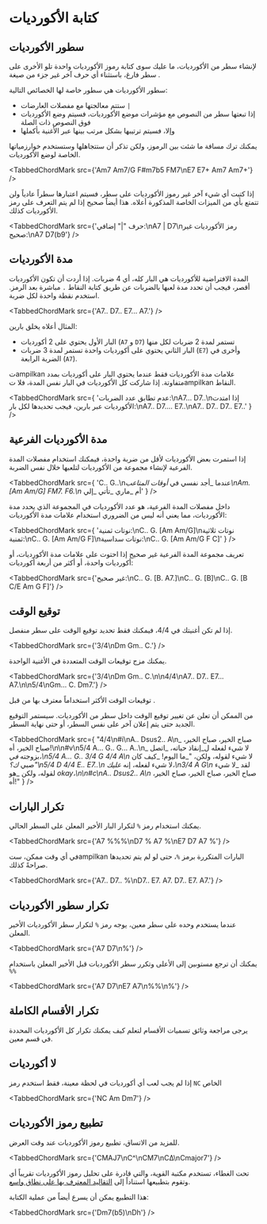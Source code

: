 
# كتابة الأكورديات

## سطور الأكورديات

لإنشاء سطر من الأكورديات، ما عليك سوى كتابة رموز الأكورديات واحدة تلو الأخرى على سطر فارغ، باستثناء أي حرف آخر غير جزء من صيغة <CM/> .

سطور الأكورديات هي سطور خاصة لها الخصائص التالية:

-   ستتم معالجتها مع مفصلات العارضات `|`
-   إذا تبعتها سطر من النصوص مع مؤشرات موضع الأكورديات، فسيتم وضع الأكورديات فوق النصوص ذات الصلة
-   وإلا، فسيتم ترتيبها بشكل مرتب بينها عبر الأغنية بأكملها

يمكنك ترك مسافة ما شئت بين الرموز، ولكن تذكر أن <CM/> ستتجاهلها وستستخدم خوارزمياتها الخاصة لوضع الأكورديات.

<TabbedChordMark src={'Am7 Am7/G F#m7b5 FM7\nE7   E7+ Am7   Am7+'} />

إذا كتبت أي شيء آخر غير رموز الأكورديات على سطر، فسيتم اعتبارها سطراً عادياً ولن تتمتع بأي من الميزات الخاصة المذكورة أعلاه.
هذا أيضاً صحيح إذا لم يتم التعرف على رمز الأكورديات كذلك.

<TabbedChordMark
	src={'حرف "|" إضافي:\nA7 | D7\nرمز الأكورديات غير صحيح:\nA7 D7(b9'}
/>

## مدة الأكورديات

المدة الافتراضية للأكورديات هي البار كله، أي 4 ضربات.
إذا أردت أن تكون الأكورديات أقصر، فيجب أن تحدد مدة لعبها بالضربات عن طريق كتابة النقاط `.` مباشرة بعد الرمز.
استخدم نقطة واحدة لكل ضربة.

<TabbedChordMark src={'A7.. D7.. E7... A7.'} />

المثال أعلاه يخلق بارين:

-   البار الأول يحتوي على 2 أكورديات (`A7` و `D7`) تستمر لمدة 2 ضربات لكل منها
-   البار الثاني يحتوي على أكورديات واحدة تستمر لمدة 3 ضربات (`E7`) وأخرى في الضربة الرابعة (`A7`).

<CM/> تampilkan علامات مدة الأكورديات فقط عندما يحتوي البار على أكورديات بمدد متفاوتة.
إذا شاركت كل الأكورديات في البار نفس المدة، فلا تampilkan النقاط.

<TabbedChordMark
	src={
		'عدم تطابق عدد الضربات:\nA7... D7..\nإذا امتدت الأكورديات عبر بارين، فيجب تحديدها لكل بار:\nA7.. D7.... E7..\nA7.. D7.. D7.. E7..'
	}
/>

## مدة الأكورديات الفرعية

إذا استمرت بعض الأكورديات لأقل من ضربة واحدة، فيمكنك استخدام مفصلات المدة الفرعية لإنشاء مجموعة من الأكورديات لتلعبها خلال نفس الضربة.

<TabbedChordMark
	src={
		'C.. G..\nعندما _أجد نفسي في _أوقات المتاعب\nAm. [Am Am/G] FM7. F6.\n_ أم _ماري _تأتي _إلي'
	}
/>

داخل مفصلات المدة الفرعية، هو عدد الأكورديات في المجموعة الذي يحدد مدة الأكورديات، مما يعني أنه ليس من الضروري استخدام علامات مدة الأكورديات:

<TabbedChordMark
	src={
		'نوتات ثمنية:\nC.. G. [Am Am/G]\nنوتات ثلاثية ثمنية:\nC.. G. [Am Am/G F]\nنوتات سداسية:\nC.. G. [Am Am/G F C]'
	}
/>

تعريف مجموعة المدة الفرعية غير صحيح إذا احتوت على علامات مدة الأكورديات، أو أكورديات واحدة، أو أكثر من أربعة أكورديات:

<TabbedChordMark src={'غير صحيح:\nC.. G. [B. A7.]\nC.. G. [B]\nC.. G. [B C/E Am G F]'} />

## توقيع الوقت

إذا لم تكن أغنيتك في 4/4، فيمكنك فقط تحديد توقيع الوقت على سطر منفصل.

<TabbedChordMark src={'3/4\nDm Gm.. C.'} />

يمكنك مزج توقيعات الوقت المتعددة في الأغنية الواحدة.

<TabbedChordMark
	src={'3/4\nDm Gm.. C.\n\n4/4\nA7.. D7.. E7... A7.\n\n5/4\nGm... C. Dm7.'}
/>

توقيعات الوقت الأكثر استخداماً معترف بها من قبل <CM/>.

من الممكن أن تعلن عن تغيير توقيع الوقت داخل سطر من الأكورديات.
سيستمر التوقيع الجديد حتى يتم إعلان آخر على نفس السطر، أو حتى نهاية السطر.

<TabbedChordMark
	src={
		"4/4\n#i\nA.. Dsus2.. A\n_ صباح الخير، صباح الخير، صباح الخير، أه!\n\n#v\n5/4 A... G.. G... A..\n_ لا شيء لفعله ل_إنقاذ حياته، _اتصل بزوجته _في،\n5/4 A... G.. 3/4 G 4/4 A\n_ لا شيء لقوله، ولكن، \"_ما اليوم! _كيف كان صبي _ك؟\"\n5/4 D 4/4 E.. E7..\n_ لا شيء لفعله، إنه _عليك،\n3/4 A G\n_ لقد _لا شيء لقوله، ولكن _هو _okay،\n\n#c\nA.. Dsus2.. A\n_ صباح الخير، صباح الخير، صباح الخير، أه!"
	}
/>

## تكرار البارات

يمكنك استخدام رمز `%` لتكرار البار الأخير المعلن على السطر الحالي.

<TabbedChordMark src={'A7 %%%\nD7 % A7 %\nE7 D7 A7 %'} />

في أي وقت ممكن، <CM/> ستampilkan البارات المتكررة برمز `%`، حتى لو لم يتم تحديدها صراحةً كذلك.

<TabbedChordMark src={'A7.. D7.. %\nD7.. E7. A7. D7.. E7. A7.'} />

## تكرار سطور الأكورديات

عندما يستخدم وحده على سطر معين، يوجه رمز `%` <CM/> لتكرار سطر الأكورديات الأخير المعلن.

<TabbedChordMark src={'A7 D7\n%'} />

يمكنك أن ترجع مستوىين إلى الأعلى وتكرر سطر الأكورديات قبل الأخير المعلن باستخدام `%%`

<TabbedChordMark src={'A7 D7\nE7 A7\n%%\n%'} />

## تكرار الأقسام الكاملة

يرجى مراجعة وثائق تسميات الأقسام لتعلم كيف يمكنك تكرار كل الأكورديات المحددة في قسم معين.

## لا أكورديات

إذا لم يجب لعب أي أكورديات في لحظة معينة، فقط استخدم رمز `NC` الخاص

<TabbedChordMark src={'NC Am Dm7'} />

## تطبيع رموز الأكورديات

للمزيد من الاتساق، <CM/> تطبيع رموز الأكورديات عند وقت العرض.

<TabbedChordMark src={'CMAJ7\nC^\nCM7\nCΔ\nCmajor7'} />

تحت الغطاء، <CM/> تستخدم مكتبة <CS/> القوية، والتي قادرة على تحليل رموز الأكورديات تقريباً أي
وتقوم بتطبيعها استناداً إلى [التقاليد المعترف بها على نطاق واسع](https://github.com/no-chris/chord-symbol/tree/master/packages/chord-symbol#background-information).

هذا التطبيع يمكن أن يسرع أيضاً من عملية الكتابة:

<TabbedChordMark src={'Dm7(b5)\nDh'} />
